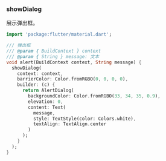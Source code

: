 ### showDialog

展示弹出框。

```dart
import 'package:flutter/material.dart';

/// 弹出框
/// @param { BuildContext } context
/// @param { String } message: 文本
void alert(BuildContext context, String message) {
  showDialog(
    context: context,
    barrierColor: Color.fromRGBO(0, 0, 0, 0),
    builder: (c) {
      return AlertDialog(
        backgroundColor: Color.fromRGBO(33, 34, 35, 0.9),
        elevation: 0,
        content: Text(
          message,
          style: TextStyle(color: Colors.white),
          textAlign: TextAlign.center
        )
      );
    }
  );
}
```
